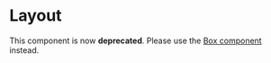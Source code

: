 

<Meta title="Layout" component={Layout} />

# Layout
This component is now **deprecated**. Please use the [Box component](./?path=/docs/box--basic) instead.
